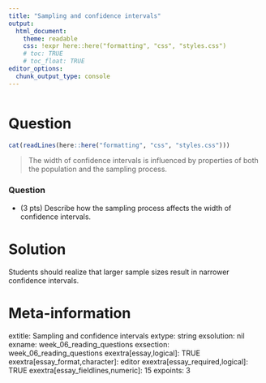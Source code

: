 ```yaml
---
title: "Sampling and confidence intervals"
output:  
  html_document:
    theme: readable
    css: !expr here::here("formatting", "css", "styles.css")
    # toc: TRUE
    # toc_float: TRUE
editor_options:
  chunk_output_type: console
---
```



```r
```


Question
========

```r
cat(readLines(here::here("formatting", "css", "styles.css")))
```

> The width of confidence intervals is influenced by properties of both the population and the sampling process.



<div class="questionborder">

### Question

- (3 pts) Describe how the sampling process affects the width of confidence intervals.

</div>


Solution
========



Students should realize that larger sample sizes result in narrower confidence intervals.




Meta-information
================
extitle: Sampling and confidence intervals
extype: string
exsolution: nil
exname: week_06_reading_questions
exsection: week_06_reading_questions
exextra[essay,logical]: TRUE
exextra[essay_format,character]: editor
exextra[essay_required,logical]: TRUE
exextra[essay_fieldlines,numeric]: 15
expoints: 3

